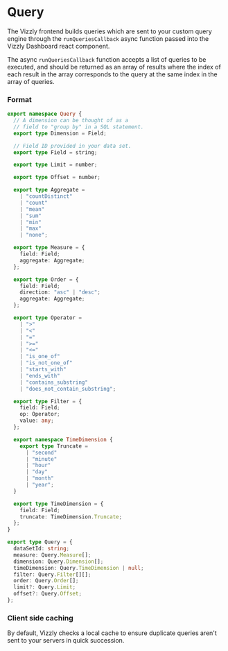 # Query

The Vizzly frontend builds queries which are sent to your custom query engine through the
`runQueriesCallback` async function passed into the Vizzly Dashboard react component.

The async `runQueriesCallback` function accepts a list of queries to be executed, and
should be returned as an array of results where the index of each result in the array corresponds
to the query at the same index in the array of queries.

### Format

```typescript
export namespace Query {
  // A dimension can be thought of as a
  // field to "group by" in a SQL statement.
  export type Dimension = Field;

  // Field ID provided in your data set.
  export type Field = string;

  export type Limit = number;

  export type Offset = number;

  export type Aggregate =
    | "countDistinct"
    | "count"
    | "mean"
    | "sum"
    | "min"
    | "max"
    | "none";

  export type Measure = {
    field: Field;
    aggregate: Aggregate;
  };

  export type Order = {
    field: Field;
    direction: "asc" | "desc";
    aggregate: Aggregate;
  };

  export type Operator =
    | ">"
    | "<"
    | "="
    | ">="
    | "<="
    | "is_one_of"
    | "is_not_one_of"
    | "starts_with"
    | "ends_with"
    | "contains_substring"
    | "does_not_contain_substring";

  export type Filter = {
    field: Field;
    op: Operator;
    value: any;
  };

  export namespace TimeDimension {
    export type Truncate =
      | "second"
      | "minute"
      | "hour"
      | "day"
      | "month"
      | "year";
  }

  export type TimeDimension = {
    field: Field;
    truncate: TimeDimension.Truncate;
  };
}

export type Query = {
  dataSetId: string;
  measure: Query.Measure[];
  dimension: Query.Dimension[];
  timeDimension: Query.TimeDimension | null;
  filter: Query.Filter[][];
  order: Query.Order[];
  limit?: Query.Limit;
  offset?: Query.Offset;
};
```

### Client side caching

By default, Vizzly checks a local cache to ensure duplicate queries aren't sent to your servers
in quick succession.
